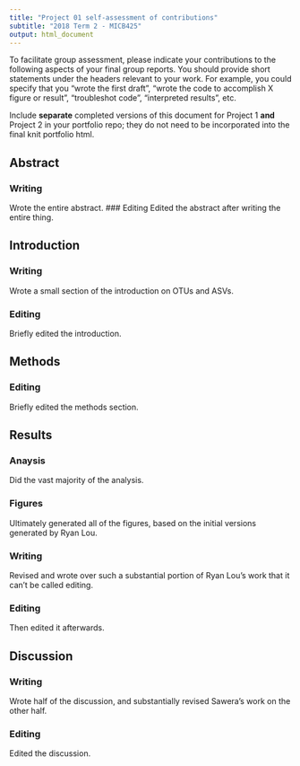 ```yaml
---
title: "Project 01 self-assessment of contributions"
subtitle: "2018 Term 2 - MICB425"
output: html_document
---
```

To facilitate group assessment, please indicate your contributions to the following aspects of your final group reports. You should provide short statements under the headers relevant to your work. For example, you could specify that you "wrote the first draft", "wrote the code to accomplish X figure or result", "troubleshot code", "interpreted results", etc.

Include **separate** completed versions of this document for Project 1 **and** Project 2 in your portfolio repo; they do not need to be incorporated into the final knit portfolio html.

## Abstract
### Writing
Wrote the entire abstract.
### Editing
Edited the abstract after writing the entire thing.

## Introduction
### Writing
Wrote a small section of the introduction on OTUs and ASVs.

### Editing
Briefly edited the introduction.

## Methods
### Editing
Briefly edited the methods section.

## Results
### Anaysis 
Did the vast majority of the analysis. 

### Figures
Ultimately generated all of the figures, based on the initial versions generated by Ryan Lou.

### Writing
Revised and wrote over such a substantial portion of Ryan Lou's work that it can't be called editing.

### Editing
Then edited it afterwards.

## Discussion
### Writing
Wrote half of the discussion, and substantially revised Sawera's work on the other half.

### Editing
Edited the discussion.